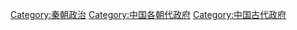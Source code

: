 [[Category:秦朝政治|Category:秦朝政治]]
[[Category:中国各朝代政府|Category:中国各朝代政府]]
[[Category:中国古代政府|Category:中国古代政府]]